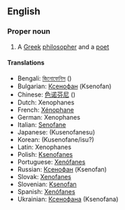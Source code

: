 ==English==

===Proper noun===
#A [[Greek]] [[philosopher]] and a [[poet]]

==== Translations ====
*Bengali: [[জিনোফেনিস]] ()
*Bulgarian: [[Ксенофан]] (Ksenofan)
*Chinese: [[色诺芬尼]] ()
*Dutch: Xenophanes
*French: [[Xénophane]]
*German: Xenophanes
*Italian: [[Senofane]]
*Japanese: [[]] (Kusenofanesu)
*Korean: [[]] (Kusenofane/isu?)
*Latin: Xenophanes
*Polish: [[Ksenofanes]]
*Portuguese: [[Xenófanes]]
*Russian: [[Ксенофан]] (Ksenofan)
*Slovak: [[Xenofanes]]
*Slovenian: [[Ksenofan]]
*Spanish: [[Xenófanes]]
*Ukrainian: [[Ксенофанa]] (Ksenofana)

{{Wikipedia}}